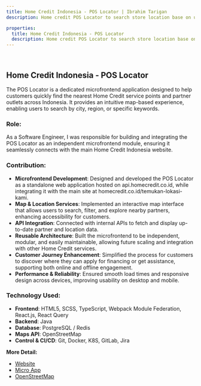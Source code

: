 ```yaml
---
title: Home Credit Indonesia - POS Locator | Ibrahim Tarigan
description: Home credit POS Locator to search store location base on user preference, and filter by category, commodity, and services.

properties:
  title: Home Credit Indonesia - POS Locator
  description: Home credit POS Locator to search store location base on user preference, and filter by category, commodity, and services.
---
```


<br />

## Home Credit Indonesia - POS Locator

The POS Locator is a dedicated microfrontend application designed to help customers quickly find the nearest Home Credit service points and partner outlets across Indonesia. It provides an intuitive map-based experience, enabling users to search by city, region, or specific keywords.

### Role:

As a Software Engineer, I was responsible for building and integrating the POS Locator as an independent microfrontend module, ensuring it seamlessly connects with the main Home Credit Indonesia website.

### Contribution:

- **Microfrontend Development**: Designed and developed the POS Locator as a standalone web application hosted on api.homecredit.co.id, while integrating it with the main site at homecredit.co.id/temukan-lokasi-kami.
- **Map & Location Services**: Implemented an interactive map interface that allows users to search, filter, and explore nearby partners, enhancing accessibility for customers.
- **API Integration**: Connected with internal APIs to fetch and display up-to-date partner and location data.
- **Reusable Architecture**: Built the microfrontend to be independent, modular, and easily maintainable, allowing future scaling and integration with other Home Credit services.
- **Customer Journey Enhancement**: Simplified the process for customers to discover where they can apply for financing or get assistance, supporting both online and offline engagement.
- **Performance & Reliability**: Ensured smooth load times and responsive design across devices, improving usability on desktop and mobile.

### Technology Used:

- **Frontend**: HTML5, SCSS, TypeScript, Webpack Module Federation, React.js, React Query
- **Backend**: Java
- **Database**: PostgreSQL / Redis
- **Maps API**: OpenStreetMap
- **Control & CI/CD**: Git, Docker, K8S, GitLab, Jira

**More Detail:**

- [Website](https://www.homecredit.co.id/temukan-lokasi-kami)
- [Micro App](https://api.homecredit.co.id/pos-locator-web/)
- [OpenStreetMap](https://www.openstreetmap.org)
